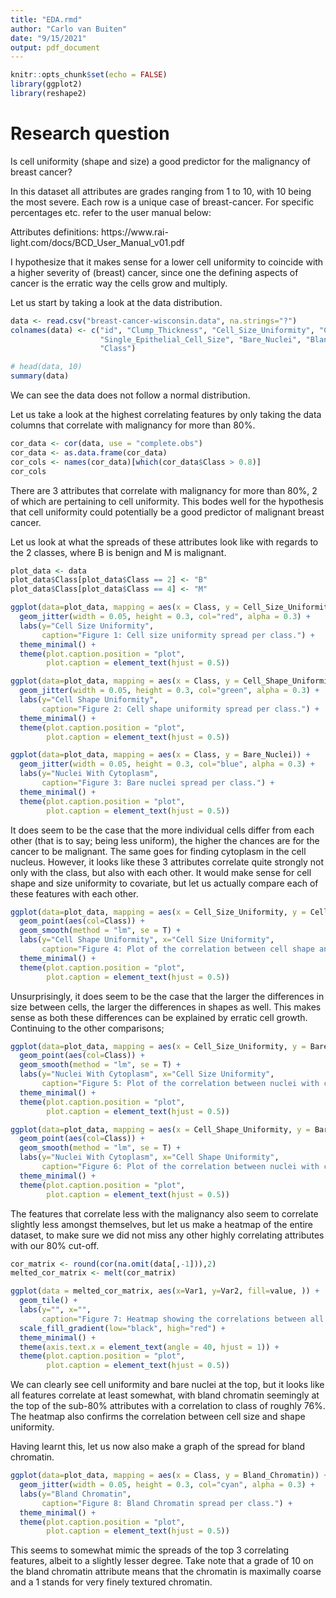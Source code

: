 ```yaml
---
title: "EDA.rmd"
author: "Carlo van Buiten"
date: "9/15/2021"
output: pdf_document
---
```


```r
knitr::opts_chunk$set(echo = FALSE)
library(ggplot2)
library(reshape2)
```

\newpage

# Research question
Is cell uniformity (shape and size) a good predictor for the malignancy of breast cancer?


In this dataset all attributes are grades ranging from 1 to 10, with 10 being the most severe. Each row is a unique case of breast-cancer. For specific percentages etc. refer to the user manual below:

Attributes definitions: https://www.rai-light.com/docs/BCD_User_Manual_v01.pdf


I hypothesize that it makes sense for a lower cell uniformity to coincide with a higher severity of (breast) cancer, since one the defining aspects of cancer is the erratic way the cells grow and multiply.




Let us start by taking a look at the data distribution.
```r
data <- read.csv("breast-cancer-wisconsin.data", na.strings="?")
colnames(data) <- c("id", "Clump_Thickness", "Cell_Size_Uniformity", "Cell_Shape_Uniformity", "Marginal_Adhesion",
                    "Single_Epithelial_Cell_Size", "Bare_Nuclei", "Bland_Chromatin", "Normal_Nucleoli", "Mitoses",
                    "Class")

# head(data, 10)
summary(data)
```
We can see the data does not follow a normal distribution.


Let us take a look at the highest correlating features by only taking the data columns that correlate with malignancy for more than 80%.
```r
cor_data <- cor(data, use = "complete.obs")
cor_data <- as.data.frame(cor_data)
cor_cols <- names(cor_data)[which(cor_data$Class > 0.8)]
cor_cols 
```
There are 3 attributes that correlate with malignancy for more than 80%, 2 of which are pertaining to cell uniformity. This bodes well for the hypothesis that cell uniformity could potentially be a good predictor of malignant breast cancer.

Let us look at what the spreads of these attributes look like with regards to the 2 classes, where B is benign and M is malignant.

```r
plot_data <- data
plot_data$Class[plot_data$Class == 2] <- "B"
plot_data$Class[plot_data$Class == 4] <- "M"

ggplot(data=plot_data, mapping = aes(x = Class, y = Cell_Size_Uniformity)) +
  geom_jitter(width = 0.05, height = 0.3, col="red", alpha = 0.3) +
  labs(y="Cell Size Uniformity", 
       caption="Figure 1: Cell size uniformity spread per class.") +
  theme_minimal() +
  theme(plot.caption.position = "plot",
        plot.caption = element_text(hjust = 0.5))
```

```r
ggplot(data=plot_data, mapping = aes(x = Class, y = Cell_Shape_Uniformity)) +
  geom_jitter(width = 0.05, height = 0.3, col="green", alpha = 0.3) +
  labs(y="Cell Shape Uniformity", 
       caption="Figure 2: Cell shape uniformity spread per class.") +
  theme_minimal() +
  theme(plot.caption.position = "plot",
        plot.caption = element_text(hjust = 0.5))
```

```r
ggplot(data=plot_data, mapping = aes(x = Class, y = Bare_Nuclei)) +
  geom_jitter(width = 0.05, height = 0.3, col="blue", alpha = 0.3) +
  labs(y="Nuclei With Cytoplasm", 
       caption="Figure 3: Bare nuclei spread per class.") +
  theme_minimal() +
  theme(plot.caption.position = "plot",
        plot.caption = element_text(hjust = 0.5))
```
It does seem to be the case that the more individual cells differ from each other (that is to say; being less uniform), the higher the chances are for the cancer to be malignant. The same goes for finding cytoplasm in the cell nucleus.
However, it looks like these 3 attributes correlate quite strongly not only with the class, but also with each other. It would make sense for cell shape and size uniformity to covariate, but let us actually compare each of these features with each other. 

```r
ggplot(data=plot_data, mapping = aes(x = Cell_Size_Uniformity, y = Cell_Shape_Uniformity)) +
  geom_point(aes(col=Class)) +
  geom_smooth(method = "lm", se = T) +
  labs(y="Cell Shape Uniformity", x="Cell Size Uniformity", 
       caption="Figure 4: Plot of the correlation between cell shape and size discrepancies") +
  theme_minimal() +
  theme(plot.caption.position = "plot",
        plot.caption = element_text(hjust = 0.5))
```

Unsurprisingly, it does seem to be the case that the larger the differences in size between cells, the larger the differences in shapes as well. This makes sense as both these differences can be explained by erratic cell growth. Continuing to the other comparisons;


```r
ggplot(data=plot_data, mapping = aes(x = Cell_Size_Uniformity, y = Bare_Nuclei)) +
  geom_point(aes(col=Class)) +
  geom_smooth(method = "lm", se = T) +
  labs(y="Nuclei With Cytoplasm", x="Cell Size Uniformity", 
       caption="Figure 5: Plot of the correlation between nuclei with cytoplasm and cell size uniformity.") +
  theme_minimal() +
  theme(plot.caption.position = "plot",
        plot.caption = element_text(hjust = 0.5))
```


```r
ggplot(data=plot_data, mapping = aes(x = Cell_Shape_Uniformity, y = Bare_Nuclei)) +
  geom_point(aes(col=Class)) +
  geom_smooth(method = "lm", se = T) +
  labs(y="Nuclei With Cytoplasm", x="Cell Shape Uniformity", 
       caption="Figure 6: Plot of the correlation between nuclei with cytoplasm and cell shape uniformity.") +
  theme_minimal() +
  theme(plot.caption.position = "plot",
        plot.caption = element_text(hjust = 0.5))
```

The features that correlate less with the malignancy also seem to correlate slightly less amongst themselves, but let us make a heatmap of the entire dataset, to make sure we did not miss any other highly correlating attributes with our 80% cut-off.

```r
cor_matrix <- round(cor(na.omit(data[,-1])),2)
melted_cor_matrix <- melt(cor_matrix)

ggplot(data = melted_cor_matrix, aes(x=Var1, y=Var2, fill=value, )) + 
  geom_tile() +
  labs(y="", x="", 
       caption="Figure 7: Heatmap showing the correlations between all attributes.") +
  scale_fill_gradient(low="black", high="red") +
  theme_minimal() +
  theme(axis.text.x = element_text(angle = 40, hjust = 1)) +
  theme(plot.caption.position = "plot",
        plot.caption = element_text(hjust = 0.5))
```
We can clearly see cell uniformity and bare nuclei at the top, but it looks like all features correlate at least somewhat, with bland chromatin seemingly at the top of the sub-80% attributes with a correlation to class of roughly 76%. The heatmap also confirms the correlation between cell size and shape uniformity.

Having learnt this, let us now also make a graph of the spread for bland chromatin.

```r
ggplot(data=plot_data, mapping = aes(x = Class, y = Bland_Chromatin)) +
  geom_jitter(width = 0.05, height = 0.3, col="cyan", alpha = 0.3) +
  labs(y="Bland Chromatin", 
       caption="Figure 8: Bland Chromatin spread per class.") +
  theme_minimal() +
  theme(plot.caption.position = "plot",
        plot.caption = element_text(hjust = 0.5))
```

This seems to somewhat mimic the spreads of the top 3 correlating features, albeit to a slightly lesser degree. Take note that a grade of 10 on the bland chromatin attribute means that the chromatin is maximally coarse and a 1 stands for very finely textured chromatin.


